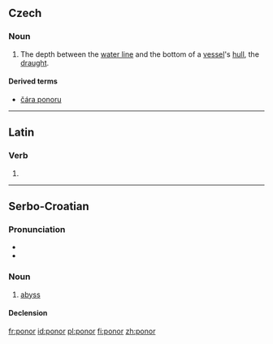 ==Czech==

===Noun===
{{cs-noun|g=m}}

# The depth between the [[water line]] and the bottom of a [[vessel]]'s [[hull]], the [[draught]].

====Derived terms====
* [[čára ponoru]]

----

==Latin==

===Verb===
{{la-verb-form|pōnor}}

# {{conjugation of|pono|pōnō|1|s|pres|pass|ind|lang=la}}{{la-conj-form-gloss|pono|1|s|pres|pass|ind}}

----

==Serbo-Croatian==

===Pronunciation===
* {{IPA|/pǒnor/|lang=sh}}
* {{hyphenation|po|nor}}

===Noun===
{{sh-noun|g=m|head=pònor|r|понор|по̀нор}}

# [[abyss]]

====Declension====
{{sh-decl-noun
|ponor|ponori
|ponora|ponora
|ponoru|ponorima
|ponor|ponore
|ponoru / ponore|ponori
|ponoru|ponorima
|ponorom|ponorima
}}

[[fr:ponor]]
[[id:ponor]]
[[pl:ponor]]
[[fi:ponor]]
[[zh:ponor]]